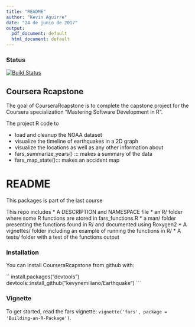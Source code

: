 ```yaml
---
title: "README"
author: "Kevin Aguirre"
date: "24 de junio de 2017"
output:
  pdf_document: default
  html_document: default
---
```


### Status
[![Build Status](https://travis-ci.org/simkimsia/UtilityBehaviors.png)](https://travis-ci.org/simkimsia/UtilityBehaviors)

## Coursera Rcapstone

The goal of CourseraRcapstone is to complete the capstone project for the Coursera specialization "Mastering Software Development in R".

The project R code to

- load and cleanup the NOAA dataset
- visualize the timeline of earthquakes in a 2D graph
- visualize the locations as well as any other information about
- fars_summarize_years() ::: makes a summary of the data
- fars_map_state()::: makes an accident map


# README #

This packages is part of the last course 

This repo includes
* A DESCRIPTION and NAMESPACE file
* an R/ folder where some R functions are stored in fars_functions.R
* a man/ folder presenting the functions found in R/ and documented using Roxygen2
* A vignettes/ folder including an example of running the functions in R/
* A tests/ folder with a test of the functions output

### Installation

You can install CourseraRcapstone from github with:

``
install.packages("devtools")
devtools::install_github("kevynemiliano/Earthquake")
```

### Vignette

To get started, read the fars vignette: `vignette('fars', package = 'Building-an-R-Package')`.
